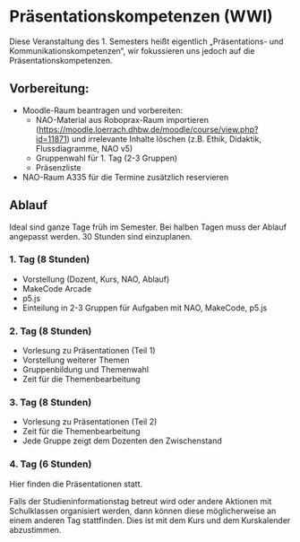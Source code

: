 
# Präsentationskompetenzen (WWI)

Diese Veranstaltung des 1. Semesters heißt eigentlich „Präsentations- und Kommunikationskompetenzen“, wir 
fokussieren uns jedoch auf die Präsentationskompetenzen. 

## Vorbereitung:

- Moodle-Raum beantragen und vorbereiten:
  - NAO-Material aus Roboprax-Raum importieren (https://moodle.loerrach.dhbw.de/moodle/course/view.php?id=11871) und irrelevante Inhalte löschen (z.B. Ethik, Didaktik, Flussdiagramme, NAO v5)
  - Gruppenwahl für 1. Tag (2-3 Gruppen)
  - Präsenzliste
- NAO-Raum A335 für die Termine zusätzlich reservieren

## Ablauf 

Ideal sind ganze Tage früh im Semester. Bei halben Tagen
muss der Ablauf angepasst werden. 30 Stunden sind einzuplanen.

### 1. Tag (8 Stunden)

- Vorstellung (Dozent, Kurs, NAO, Ablauf)
- MakeCode Arcade
- p5.js
- Einteilung in 2-3 Gruppen für Aufgaben mit NAO, MakeCode, p5.js

### 2. Tag (8 Stunden)

- Vorlesung zu Präsentationen (Teil 1)
- Vorstellung weiterer Themen
- Gruppenbildung und Themenwahl
- Zeit für die Themenbearbeitung

### 3. Tag (8 Stunden)

- Vorlesung zu Präsentationen (Teil 2)
- Zeit für die Themenbearbeitung
- Jede Gruppe zeigt dem Dozenten den Zwischenstand

### 4. Tag (6 Stunden)

Hier finden die Präsentationen statt.

<Callout>
Falls der Studieninformationstag betreut wird oder andere Aktionen 
mit Schulklassen organisiert werden, dann können diese möglicherweise
an einem anderen Tag stattfinden. Dies ist mit dem Kurs und dem
Kurskalender abzustimmen.
</Callout>